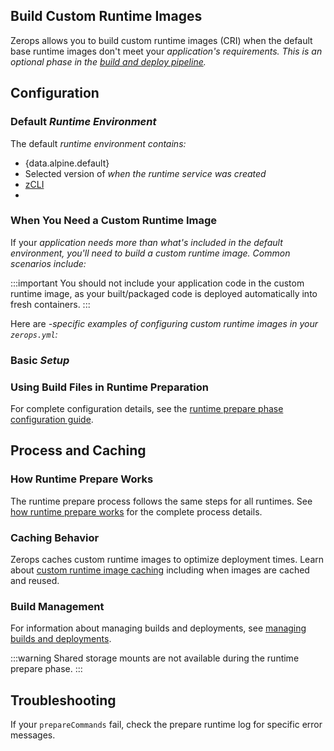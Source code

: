 
## Build Custom Runtime Images

Zerops allows you to build custom runtime images (CRI) when the default base runtime images don't meet your <Var name="serviceDisplay" /> application's requirements. This is an optional phase in the [build and deploy pipeline](/features/pipeline#runtime-prepare-phase-optional).

## Configuration

### Default <Var name="serviceDisplay" /> Runtime Environment

The default <Var name="serviceDisplay" /> runtime environment contains:

- <span>{data.alpine.default}</span>
- Selected version of <Var name="serviceDisplay" /> when the runtime service was created
- [zCLI](/references/cli)
- <Var name="defaultEnvironment" />

### When You Need a Custom Runtime Image

If your <Var name="serviceDisplay" /> application needs more than what's included in the default environment, you'll need to build a custom runtime image. Common scenarios include:

<VarReasons name="customReasons" />

:::important
You should not include your application code in the custom runtime image, as your built/packaged code is deployed automatically into fresh containers.
:::

Here are <Var name="serviceDisplay" />-specific examples of configuring custom runtime images in your `zerops.yml`:

### Basic <Var name="serviceDisplay" /> Setup

<VarCodeBlock codeVar="basicSetupCode" languageVar="codeLanguage" />

### Using Build Files in Runtime Preparation

<VarCodeBlock codeVar="buildFilesCode" languageVar="codeLanguage" />

For complete configuration details, see the [runtime prepare phase configuration guide](/features/pipeline#configuration).

## Process and Caching

### How Runtime Prepare Works
The runtime prepare process follows the same steps for all runtimes. See [how runtime prepare works](/features/pipeline#how-it-works) for the complete process details.

### Caching Behavior
Zerops caches custom runtime images to optimize deployment times. Learn about [custom runtime image caching](/features/pipeline#custom-runtime-image-caching) including when images are cached and reused.

### Build Management
For information about managing builds and deployments, see [managing builds and deployments](/features/pipeline#manage-build-and-deploys).

:::warning
Shared storage mounts are not available during the runtime prepare phase.
:::

## Troubleshooting

If your `prepareCommands` fail, check the <VarLink name="servicePath" path="/{{VAR}}/how-to/logs#prepare-runtime-log">prepare runtime log</VarLink> for specific error messages.